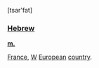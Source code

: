 [tsar'fat]

===[[Hebrew]]===

'''[[masculine|m.]]'''

[[France]], [[Western|W]] [[European]] [[country]].
